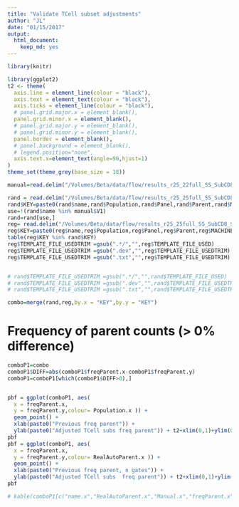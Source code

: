 ```yaml
---
title: "Validate TCell subset adjustments"
author: "JL"
date: "01/15/2017"
output: 
  html_document: 
    keep_md: yes
---
```


```r
library(knitr)

library(ggplot2)
t2 <- theme(
  axis.line = element_line(colour = "black"),
  axis.text = element_text(colour = "black"),
  axis.ticks = element_line(colour = "black"),
  # panel.grid.major.x = element_blank(),
  panel.grid.minor.x = element_blank(),
  # panel.grid.major.y = element_blank(),
  # panel.grid.minor.y = element_blank(),
  panel.border = element_blank(),
  # panel.background = element_blank(),
  # legend.position="none",
  axis.text.x=element_text(angle=90,hjust=1)
)
theme_set(theme_grey(base_size = 18)) 

manual=read.delim("/Volumes/Beta/data/flow/results_r25_22full_SS_SubCD8_SCD14_Manuals_partialTest/manual", stringsAsFactors = FALSE,header = FALSE)

rand = read.delim("/Volumes/Beta/data/flow/results_r25_25full_SS_SubCD8_SCD14_Manuals/FULL/all.freq.metrics.txt", stringsAsFactors = FALSE)
rand$KEY=paste0(rand$name,rand$Population,rand$Panel,rand$Parent,rand$MACHINE,rand$Manual)
use=!(rand$name %in% manual$V1)
rand=rand[use,]
reg= read.delim("/Volumes/Beta/data/flow/results_r25_25full_SS_SubCD8_SCD14_Manuals/TEST_TCELLS/all.freq.metrics.txt", stringsAsFactors = FALSE)
reg$KEY=paste0(reg$name,reg$Population,reg$Panel,reg$Parent,reg$MACHINE,reg$Manual)
table(reg$KEY %in% rand$KEY)
reg$TEMPLATE_FILE_USEDTRIM =gsub(".*/","",reg$TEMPLATE_FILE_USED)
reg$TEMPLATE_FILE_USEDTRIM =gsub(".dev","",reg$TEMPLATE_FILE_USEDTRIM)
reg$TEMPLATE_FILE_USEDTRIM =gsub(".txt","",reg$TEMPLATE_FILE_USEDTRIM)


# rand$TEMPLATE_FILE_USEDTRIM =gsub(".*/","",rand$TEMPLATE_FILE_USED)
# rand$TEMPLATE_FILE_USEDTRIM =gsub(".dev","",rand$TEMPLATE_FILE_USEDTRIM)
# rand$TEMPLATE_FILE_USEDTRIM =gsub(".txt","",rand$TEMPLATE_FILE_USEDTRIM)

combo=merge(rand,reg,by.x = "KEY",by.y = "KEY")

```


# Frequency of parent counts (> 0% difference)

```r

comboP1=combo
comboP1$DIFF=abs(comboP1$freqParent.x-comboP1$freqParent.y)
comboP1=comboP1[which(comboP1$DIFF>0),]


pbf = ggplot(comboP1, aes(
  x = freqParent.x,
  y = freqParent.y,colour= Population.x )) +
  geom_point() +
  xlab(paste0("Previous freq parent")) +
  ylab(paste0("Adjusted TCell subs freq parent")) + t2+xlim(0,1)+ylim(0,1) 
pbf
pbf = ggplot(comboP1, aes(
  x = freqParent.x,
  y = freqParent.y,colour= RealAutoParent.x )) +
  geom_point() +
  xlab(paste0("Previous freq parent, n gates")) +
  ylab(paste0("Adjusted TCell subs  freq parent")) + t2+xlim(0,1)+ylim(0,1) 
pbf


```



```r

# kable(comboP1[c("name.x","RealAutoParent.x","Manual.x","freqParent.x","freqParent.y")],format = "markdown")

```
